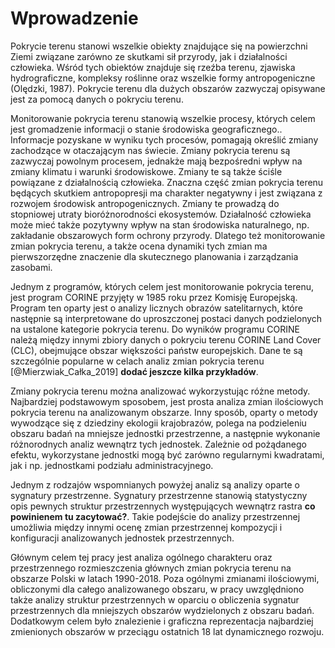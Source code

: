 # Wprowadzenie {#wprowadzenie}

<!-- 1.Co to jest pokrycie terenu? -->
Pokrycie terenu stanowi wszelkie obiekty znajdujące się na powierzchni Ziemi związane zarówno ze skutkami sił przyrody, jak i działalności człowieka. Wśród tych obiektów znajduje się rzeźba terenu, zjawiska hydrograficzne, kompleksy roślinne oraz wszelkie formy antropogeniczne (Olędzki, 1987).
Pokrycie terenu dla dużych obszarów zazwyczaj opisywane jest za pomocą danych o pokryciu terenu.

<!-- 2.Co to monitorowanie tego pokrycia i po co? -->
Monitorowanie pokrycia terenu stanowią wszelkie procesy, których celem jest gromadzenie informacji o stanie środowiska geograficznego..
Informacje pozyskane w wyniku tych procesów, pomagają określić zmiany zachodzące w otaczającym nas świecie.
Zmiany pokrycia terenu są zazwyczaj powolnym procesem, jednakże mają bezpośredni wpływ na zmiany klimatu i warunki środowiskowe.
Zmiany te są także ściśle powiązane z działalnością człowieka.
Znaczna część zmian pokrycia terenu będących skutkiem antropopresji ma charakter negatywny i jest związana z rozwojem środowisk antropogenicznych.
Zmiany te prowadzą do stopniowej utraty bioróżnorodności ekosystemów.
Działalność człowieka może mieć także pozytywny wpływ na stan środowiska naturalnego, np. zakładanie obszarowych form ochrony przyrody.
Dlatego też monitorowanie zmian pokrycia terenu, a także ocena dynamiki tych zmian ma pierwszorzędne znaczenie dla skutecznego planowania i zarządzania zasobami.

Jednym z programów, których celem jest monitorowanie pokrycia terenu, jest program CORINE przyjęty w 1985 roku przez Komisję Europejską.
Program ten oparty jest o analizy licznych obrazów satelitarnych, które następnie są interpretowane do uproszczonej postaci danych podzielonych na ustalone kategorie pokrycia terenu.
Do wyników programu CORINE należą między innymi zbiory danych o pokryciu terenu CORINE Land Cover (CLC), obejmujące obszar większości państw europejskich.
Dane te są szczególnie popularne w celach analiz zmian pokrycia terenu [@Mierzwiak_Całka_2019] **dodać jeszcze kilka przykładów**.

<!-- Metody analiz pokrycia terenu -->
Zmiany pokrycia terenu można analizować wykorzystując różne metody.
Najbardziej podstawowym sposobem, jest prosta analiza zmian ilościowych pokrycia terenu na analizowanym obszarze.
Inny sposób, oparty o metody wywodzące się z dziedziny ekologii krajobrazów, polega na podzieleniu obszaru badań na mniejsze jednostki przestrzenne, a następnie wykonanie różnorodnych analiz wewnątrz tych jednostek.
Zależnie od pożądanego efektu, wykorzystane jednostki mogą być zarówno regularnymi kwadratami, jak i np. jednostkami podziału administracyjnego.

<!-- Coś o sygnaturach przestrzennych -->
Jednym z rodzajów wspomnianych powyżej analiz są analizy oparte o sygnatury przestrzenne.
Sygnatury przestrzenne stanowią statystyczny opis pewnych struktur przestrzennych występujących wewnątrz rastra **co powinienem tu zacytować?**.
Takie podejście do analizy przestrzennej umożliwia między innymi ocenę zmian przestrzennej kompozycji i konfiguracji analizowanych jednostek przestrzennych.

<!-- 5.Cel -->
Głównym celem tej pracy jest analiza ogólnego charakteru oraz przestrzennego rozmieszczenia głównych zmian pokrycia terenu na obszarze Polski w latach 1990-2018.
Poza ogólnymi zmianami ilościowymi, obliczonymi dla całego analizowanego obszaru, w pracy uwzględniono także analizy struktur przestrzennych w oparciu o obliczenia sygnatur przestrzennych dla mniejszych obszarów wydzielonych z obszaru badań.
Dodatkowym celem było znalezienie i graficzna reprezentacja najbardziej zmienionych obszarów w przeciągu ostatnich 18 lat dynamicznego rozwoju.

